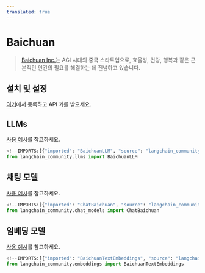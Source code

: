 ```yaml
---
translated: true
---
```


# Baichuan

>[Baichuan Inc.](https://www.baichuan-ai.com/)는 AGI 시대의 중국 스타트업으로, 효율성, 건강, 행복과 같은 근본적인 인간의 필요를 해결하는 데 전념하고 있습니다.

## 설치 및 설정

[여기](https://platform.baichuan-ai.com/)에서 등록하고 API 키를 받으세요.

## LLMs

[사용 예시](/docs/integrations/llms/baichuan)를 참고하세요.

```python
<!--IMPORTS:[{"imported": "BaichuanLLM", "source": "langchain_community.llms", "docs": "https://api.python.langchain.com/en/latest/llms/langchain_community.llms.baichuan.BaichuanLLM.html", "title": "Baichuan"}]-->
from langchain_community.llms import BaichuanLLM
```

## 채팅 모델

[사용 예시](/docs/integrations/chat/baichuan)를 참고하세요.

```python
<!--IMPORTS:[{"imported": "ChatBaichuan", "source": "langchain_community.chat_models", "docs": "https://api.python.langchain.com/en/latest/chat_models/langchain_community.chat_models.baichuan.ChatBaichuan.html", "title": "Baichuan"}]-->
from langchain_community.chat_models import ChatBaichuan
```

## 임베딩 모델

[사용 예시](/docs/integrations/text_embedding/baichuan)를 참고하세요.

```python
<!--IMPORTS:[{"imported": "BaichuanTextEmbeddings", "source": "langchain_community.embeddings", "docs": "https://api.python.langchain.com/en/latest/embeddings/langchain_community.embeddings.baichuan.BaichuanTextEmbeddings.html", "title": "Baichuan"}]-->
from langchain_community.embeddings import BaichuanTextEmbeddings
```

